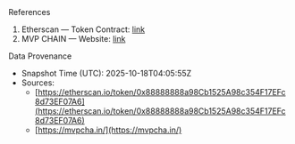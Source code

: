 <!-- markdownlint-disable MD041 -->

<Section>
  <AnimatedHeading as="h1">References</AnimatedHeading>

  1. Etherscan — Token Contract: [link](https://etherscan.io/token/0x88888888a98Cb1525A98c354F17EFc8d73EF07A6)
  2. MVP CHAIN — Website: [link](https://mvpcha.in/)

  <AnimatedHeading as="h2" className="mt-6">Data Provenance</AnimatedHeading>
  
  - Snapshot Time (UTC): 2025-10-18T04:05:55Z
  - Sources:
    - [https://etherscan.io/token/0x88888888a98Cb1525A98c354F17EFc8d73EF07A6](https://etherscan.io/token/0x88888888a98Cb1525A98c354F17EFc8d73EF07A6)
    - [https://mvpcha.in/](https://mvpcha.in/)
</Section>
